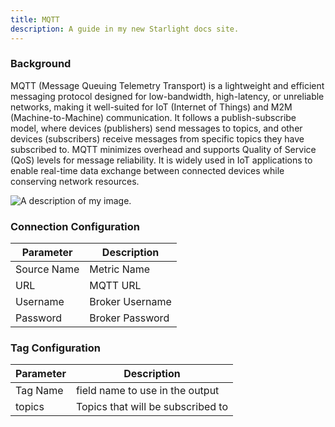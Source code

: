 ```yaml
---
title: MQTT
description: A guide in my new Starlight docs site.
---
```



### Background

MQTT (Message Queuing Telemetry Transport) is a lightweight and efficient messaging protocol designed for low-bandwidth, high-latency, or unreliable networks, making it well-suited for IoT (Internet of Things) and M2M (Machine-to-Machine) communication. It follows a publish-subscribe model, where devices (publishers) send messages to topics, and other devices (subscribers) receive messages from specific topics they have subscribed to. MQTT minimizes overhead and supports Quality of Service (QoS) levels for message reliability. It is widely used in IoT applications to enable real-time data exchange between connected devices while conserving network resources.

<Image src={image1} alt="A description of my image." />

### Connection Configuration

| Parameter | Description |
| ----------- | ----------- |
| Source Name | Metric Name |
| URL | MQTT URL |
| Username | Broker Username |
| Password | Broker Password |

### Tag Configuration

| Parameter | Description |
| ----------- | ----------- |
| Tag Name | field name to use in the output |
| topics | Topics that will be subscribed to |
